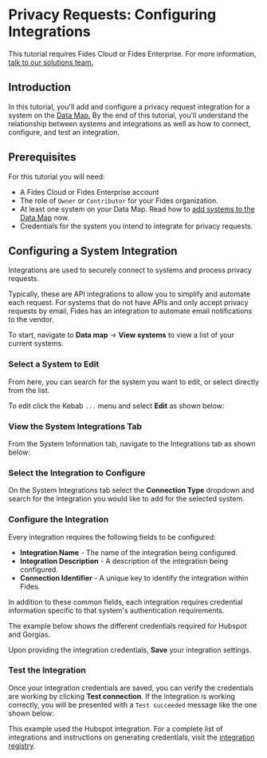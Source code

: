 
# Privacy Requests: Configuring Integrations

<TutorialKey duration="10" product="Fides" topic="Privacy Requests" interactive="true"/>

<Callout emoji=""> This tutorial requires Fides Cloud or Fides Enterprise. For more information, [talk to our solutions team.](https://ethyca.com/book-demo?utm_source=docs-site) </Callout>

## Introduction
In this tutorial, you'll add and configure a privacy request integration for a system on the [Data Map.](/tutorials/data-mapping-get-started) By the end of this tutorial, you'll understand the relationship between systems and integrations as well as how to connect, configure, and test an integration.

## Prerequisites

For this tutorial you will need:

* A Fides Cloud or Fides Enterprise account
* The role of `Owner` or `Contributor` for your Fides organization.
* At least one system on your Data Map. Read how to [add systems to the Data Map](/tutorials/data-mapping-adding-systems-manually) now.
* Credentials for the system you intend to integrate for privacy requests.



## Configuring a System Integration

Integrations are used to securely connect to systems and process privacy requests. 

Typically, these are API integrations to allow you to simplify and automate each request. For systems that do not have APIs and only accept privacy requests by email, Fides has an integration to automate email notifications to the vendor. 

To start, navigate to **Data map** → **View systems** to view a list of your current systems. 

### Select a System to Edit

From here, you can search for the system you want to edit, or select directly from the list. 

To edit click the Kebab `...` menu and select **Edit** as shown below:

<Screenshot img="/assets/img/tutorials/privacy-requests-view-systems.gif" description="View list of systems" />


### View the System Integrations Tab

From the System Information tab, navigate to the Integrations tab as shown below:

<Screenshot img="/assets/img/tutorials/privacy-requests-view-integrations.gif" description="View integrations" />

### Select the Integration to Configure
On the System Integrations tab select the **Connection Type** dropdown and search for the integration you would like to add for the selected system. 

<Screenshot img="/assets/img/tutorials/privacy-requests-select-integrations.gif" description="Select the integration for your system" />

### Configure the Integration

Every integration requires the following fields to be configured:

* <span class="nx-absolute -nx-mt-20" id="integration-name"></span>**Integration Name** - The name of the integration being configured.
* <span class="nx-absolute -nx-mt-20" id="integration-description"></span>**Integration Description** - A description of the integration being configured.
* <span class="nx-absolute -nx-mt-20" id="connection-identifier"></span>**Connection Identifier** - A unique key to identify the integration within Fides.

<Screenshot img="/assets/img/tutorials/privacy-requests-default-fields.gif" description="Complete the default fields for the system integration" />

In addition to these common fields, each integration requires credential information specific to that system's authentication requirements.

The example below shows the different credentials required for Hubspot and Gorgias.

<Screenshot img="/assets/img/tutorials/privacy-requests-credentials.gif" description="Provide credentials for the system integration"/>

Upon providing the integration credentials, **Save** your integration settings.

### Test the Integration

Once your integration credentials are saved, you can verify the credentials are working by clicking **Test connection**.
If the integration is working correctly, you will be presented with a `Test succeeded` message like the one shown below:

<Screenshot img="/assets/img/tutorials/privacy-requests-testing.gif" description="Provide credentials for the system integration"  mw="450" />

This example used the Hubspot integration. For a complete list of integrations and instructions on generating credentials, visit the [integration registry](/dev-docs/configuration/integrations).